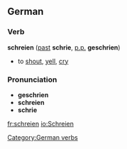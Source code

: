 ==German==
===Verb===
'''schreien''' ([[past]] '''schrie''', [[past participle|p.p.]] '''geschrien''')

*to [[shout]], [[yell]], [[cry]]

===Pronunciation===
*'''geschrien''' {{IPA|[g&#601;&#712;&#643;&#641;i&#720;&#601;n]}}
*'''schreien''' {{IPA|[&#712;&#643;&#641;ai&#601;n]}}
*'''schrie''' {{IPA|[&#643;&#641;i&#720;]}}

[[Category:German verbs]]

[[fr:schreien]]
[[io:Schreien]]